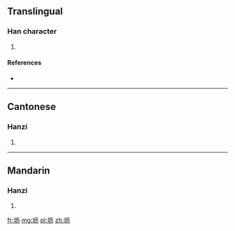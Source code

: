 {{also|壢}}
==Translingual==

===Han character===
{{Han char|rn=32|rad=土|as=04|sn=7|four=|canj=土一大尸 (GMKS)|ids=⿰[[土]][[历]]}}

# {{defn|Han|sort=土04}}

====References====
* {{Han ref|kx=0226.101|hdz=10422.030|uh=575C|ud=22364}}

----

==Cantonese==

===Hanzi===
{{yue-hanzi|jyut=[[lik6]]|y=lik6|tra=壢}}

# {{defn|lang=yue|sort=土04}}

----

==Mandarin==

===Hanzi===
{{cmn-hanzi|tra=壢|pin=[[lì]] ([[li4]])|wg=li<sup>4</sup>}}

# {{defn|lang=cmn|sort=土04}}

[[fr:坜]]
[[mg:坜]]
[[pl:坜]]
[[zh:坜]]